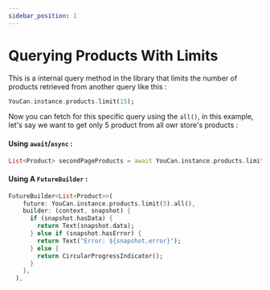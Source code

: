 ```yaml
---
sidebar_position: 1
---
```


# Querying Products With Limits

This is a internal query method in the library that limits the number of products retrieved from another query like this :

```dart
YouCan.instance.products.limit(15);
```

Now you can fetch for this specific query using the `all()`, in this example, let's say we want to get only 5 product from all owr store's products :

#### Using `await`/`async` :

```dart
List<Product> secondPageProducts = await YouCan.instance.products.limit(5).all();
```

#### Using A `FutureBuilder` :

```dart
FutureBuilder<List<Product>>(
    future: YouCan.instance.products.limit(5).all(),
    builder: (context, snapshot) {
      if (snapshot.hasData) {
        return Text(snapshot.data);
      } else if (snapshot.hasError) {
        return Text("Error: ${snapshot.error}");
      } else {
        return CircularProgressIndicator();
      }
    },
  ),

```
